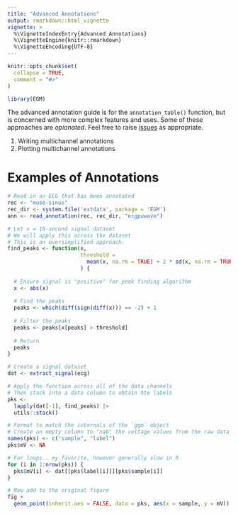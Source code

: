 ```yaml
---
title: "Advanced Annotations"
output: rmarkdown::html_vignette
vignette: >
  %\VignetteIndexEntry{Advanced Annotations}
  %\VignetteEngine{knitr::rmarkdown}
  %\VignetteEncoding{UTF-8}
---
```


```r
knitr::opts_chunk$set(
  collapse = TRUE,
  comment = "#>"
)
```

```r
library(EGM)
```

The advanced annotation guide is for the `annotation_table()` function, but is concerned with more complex features and uses. 
Some of these approaches are *opionated*. 
Feel free to raise [issues](https://github.com/shah-in-boots/EGM/issues) as appropriate.

1. Writing multichannel annotations
1. Plotting multichannel annotations

# Examples of Annotations

```r
# Read in an ECG that has been annotated
rec <- "muse-sinus"
rec_dir <- system.file('extdata', package = 'EGM') 
ann <- read_annotation(rec, rec_dir, "ecgpuwave")
```

```r
# Let x = 10-second signal dataset
# We will apply this across the dataset
# This is an oversimplified approach.
find_peaks <- function(x,
                       threshold = 
                         mean(x, na.rm = TRUE) + 2 * sd(x, na.rm = TRUE)
                       ) {
  
  # Ensure signal is "positive" for peak finding algorithm
  x <- abs(x)
  
  # Find the peaks
  peaks <- which(diff(sign(diff(x))) == -2) + 1
  
  # Filter the peaks
  peaks <- peaks[x[peaks] > threshold]
  
  # Return
  peaks
}

# Create a signal dataset
dat <- extract_signal(ecg)

# Apply the function across all of the data channels
# Then stack into a data column to obtain hte labels
pks <- 
  lapply(dat[-1], find_peaks) |>
  utils::stack()

# Format to match the internals of the `ggm` object
# Create an empty column to "nab" the voltage values from the raw data
names(pks) <- c("sample", "label")
pks$mV <- NA

# For loops.. my favorite, however generally slow in R
for (i in 1:nrow(pks)) {
  pks$mV[i] <- dat[[pks$label[i]]][pks$sample[i]]
}

# Now add to the original figure
fig +
  geom_point(inherit.aes = FALSE, data = pks, aes(x = sample, y = mV))
```
